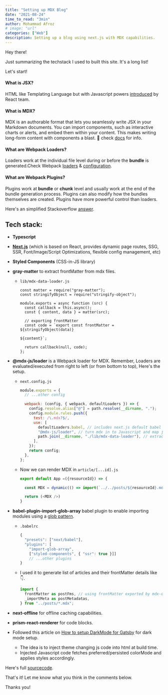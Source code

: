```yaml
---
title: "Setting up MDX Blog"
date: "2021-08-24"
time_to_read: "3min"
author: Mohammad Afroz
# image: "url"
categories: ["Web"]
description: Setting up a blog using next.js with MDX capabilities.
---
```


Hey there!

Just summarizing the techstack I used to built this site. It's a long list!

Let's start!

#### What is JSX?
HTML like Templating Language but with Javascript powers [introduced](https://reactjs.org/docs/introducing-jsx.html) by React team.
#### What is MDX?
MDX is an authorable format that lets you seamlessly write JSX in your Markdown documents. You can import components, such as interactive charts or alerts, and embed them within your content. This makes writing long-form content with components a blast. 🚀 check [docs](https://mdxjs.com/mdx/) for info.
#### What are Webpack Loaders?
Loaders work at the individual file level during or before the **bundle** is generated.Check Webpack [loaders](https://webpack.js.org/concepts/loaders/#loader-features) & [configuration](https://webpack.js.org/concepts/loaders/#configuration).
#### What are Webpack Plugins?
Plugins work at **bundle** or **chunk** level and usually work at the end of the bundle generation process. Plugins can also modify how the bundles themselves are created. Plugins have more powerful control than loaders.

Here's an simplified Stackoverflow [answer](https://stackoverflow.com/questions/37452402/webpack-loaders-vs-plugins-whats-the-difference).


## Tech stack:

- **Typescript**
- **[Next.js](https://nextjs.org/docs)** (which is based on React, provides dynamic page routes, SSG, SSR, Font/Image/Script Optimizations, flexible config management, etc)
- **Styled Components** (CSS-in-JS library)
- **gray-matter** to extract frontMatter from mdx files.

  - `lib/mdx-data-loader.js`

    ```js-ln
    const matter = require("gray-matter");
    const stringifyObject = require("stringify-object");

    module.exports = async function (src) {
      const callback = this.async();
      const { content, data } = matter(src);

      // exporting frontMatter
      const code = `export const frontMatter = ${stringifyObject(data)}

    ${content}`;

      return callback(null, code);
    };
    ```

- **@mdx-js/loader** is a Webpack loader for MDX. Remember, Loaders are evaluated/executed from right to left (or from bottom to top), Here's the setup.

  - `next.config.js`

    ```js
    module.exports = {
      // ...other config

      webpack: (config, { webpack, defaultLoaders }) => {
        config.resolve.alias["@"] = path.resolve(__dirname, ".");
        config.module.rules.push({
          test: /\.mdx?$/,
          use: [
            defaultLoaders.babel, // includes next.js default babel conf/loaders
            "@mdx-js/loader", // turn mdx in to Javascript and map js-components to HTML elements based on Markdown syntax
            path.join(__dirname, "./lib/mdx-data-loader"), // extract frontMatter from mdx
          ],
        });
        return config;
      },
    };
    ```

  - Now we can render MDX in `article/[...id].js`

    ```js
    export default App =({resourceId}) => {

      const MDX = dynamic(() => import(`../../posts/${resourceId}.mdx`)

      return (<MDX />)
    }

    ```
- **babel-plugin-import-glob-array** babel plugin to enable importing modules using a [glob pattern](https://en.wikipedia.org/wiki/Glob_(programming)).

  - `.babelrc`

    ```js
    {
      "presets": ["next/babel"],
      "plugins": [
        "import-glob-array",
        ["styled-components", { "ssr": true }]]
        // ...other plugins
    }
    ```
  - I used it to generate list of articles and their frontMatter details like 👇.

    ```js
    import {
      frontMatter as postFms, // using frontMatter exported by mdx-data-loader
      _importMeta as postMetadatas,
    } from "../posts/*.mdx";

    ```
- **next-offline** for offline caching capabilities.
- **prism-react-renderer** for code blocks.
- Followed this article on [How to setup DarkMode for Gatsby](https://www.joshwcomeau.com/react/dark-mode/) for dark mode setup.

  - The idea is to inject theme changing js code into html at build time.
  - Injected Javascript code fetches preferred/persisted colorMode and applies styles accordingly.

Here's full [sourcecode](https://github.com/zkindest/zkindest.github.io).

That's it! Let me know what you think in the comments below.

Thanks you!